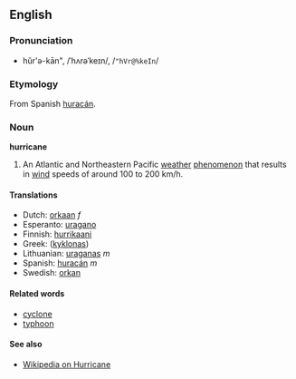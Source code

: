 ==English==

===Pronunciation===
*hŭr'ə-kān", /ˈhʌrəˈkeɪn/, /<tt>"hVr@%keIn</tt>/

===Etymology===
From Spanish [[huracán]].

===Noun===
'''hurricane'''

#An Atlantic and Northeastern Pacific [[weather]] [[phenomenon]] that results in [[wind]] speeds of around 100 to 200 km/h.

====Translations====
*Dutch: [[orkaan]] ''f''
*Esperanto: [[uragano]]
*Finnish: [[hurrikaani]]
*Greek: ([[kyklonas]])
*Lithuanian: [[uraganas]] ''m''
*Spanish: [[huracán]] ''m''
*Swedish: [[orkan]]

====Related words====
*[[cyclone]]
*[[typhoon]]

====See also====
*[[wikipedia:en:Hurricane|Wikipedia on Hurricane]]